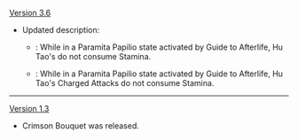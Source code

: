 {{Change History/Header}}
[[Version 3.6]]
* Updated description:
** {{Color|Old}}: While in a Paramita Papilio state activated by Guide to Afterlife, Hu Tao's {{sic|[[Secret Spear of Wangsheng|Charge Attacks]]}} do not consume Stamina.
** {{Color|New}}: While in a Paramita Papilio state activated by Guide to Afterlife, Hu Tao's Charged Attacks do not consume Stamina.
----
[[Version 1.3]]
* Crimson Bouquet was released.